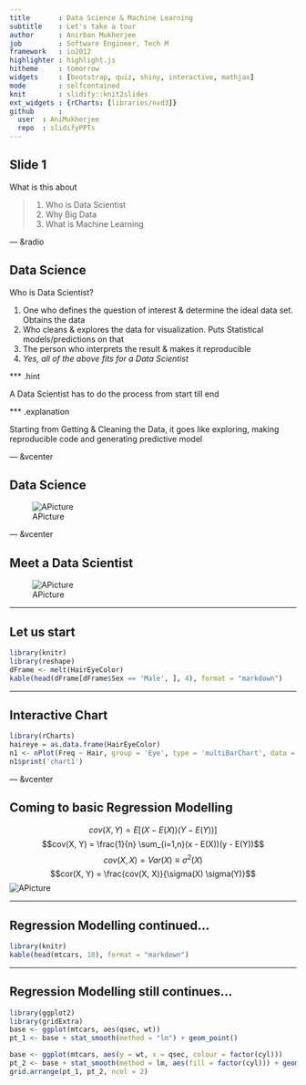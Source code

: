 ```yaml
---
title       : Data Science & Machine Learning
subtitle    : Let's take a tour
author      : Anirban Mukherjee
job         : Software Engineer, Tech M
framework   : io2012
highlighter : highlight.js
hitheme     : tomorrow
widgets     : [bootstrap, quiz, shiny, interactive, mathjax]
mode        : selfcontained
knit        : slidify::knit2slides
ext_widgets : {rCharts: [libraries/nvd3]}
github      :
  user  : AniMukherjee
  repo  : slidifyPPTs
--- 
```


## Slide 1

What is this about

> 1. Who is Data Scientist
> 2. Why Big Data
> 3. What is Machine Learning

--- &radio

## Data Science

Who is Data Scientist?

1. One who defines the question of interest & determine the ideal data set. Obtains the data
2. Who cleans & explores the data for visualization. Puts Statistical models/predictions on that
3. The person who interprets the result & makes it reproducible
4. _Yes, all of the above fits for a Data Scientist_

*** .hint

A Data Scientist has to do the process from start till end

*** .explanation

Starting from Getting & Cleaning the Data, it goes like exploring, making reproducible code and generating predictive model

--- &vcenter

## Data Science

![APicture](./assets/img/Data Science.png)

--- &vcenter

## Meet a Data Scientist

![APicture](./assets/img/Modern Data Scientist.jpg)

---

## Let us start

```r
library(knitr)
library(reshape)
dFrame <- melt(HairEyeColor)
kable(head(dFrame[dFrame$Sex == 'Male', ], 4), format = "markdown")
```

---

## Interactive Chart

```r
library(rCharts)
haireye = as.data.frame(HairEyeColor)
n1 <- nPlot(Freq ~ Hair, group = 'Eye', type = 'multiBarChart', data = subset(haireye, Sex == 'Male'))
n1$print('chart1')
```


--- &vcenter

## Coming to basic Regression Modelling

$$cov(X, Y) = E[(X - E(X))(Y - E(Y))]$$
$$cov(X, Y) = \frac{1}{n} \sum_{i=1,n}(x - E(X))(y - E(Y))$$
$$cov(X, X) = Var(X) \equiv \sigma^{2}(X)$$
$$cor(X, Y) = \frac{cov(X, X)}{\sigma(X) \sigma(Y)}$$
![APicture](./assets/img/Linear Regression.png)

---

## Regression Modelling continued...

```r
library(knitr)
kable(head(mtcars, 10), format = "markdown")
```

---

## Regression Modelling still continues...

```r
library(ggplot2)
library(gridExtra)
base <- ggplot(mtcars, aes(qsec, wt))
pt_1 <- base + stat_smooth(method = "lm") + geom_point()

base <- ggplot(mtcars, aes(y = wt, x = qsec, colour = factor(cyl)))
pt_2 <- base + stat_smooth(method = lm, aes(fill = factor(cyl))) + geom_point()
grid.arrange(pt_1, pt_2, ncol = 2)
```
